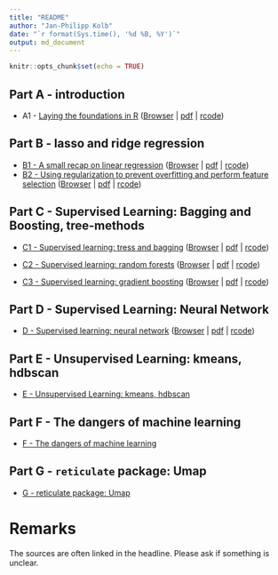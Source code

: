 ```yaml
---
title: "README"
author: "Jan-Philipp Kolb"
date: "`r format(Sys.time(), '%d %B, %Y')`"
output: md_document
---
```


```r
knitr::opts_chunk$set(echo = TRUE)
```

## Part A - introduction

- A1 - [Laying the foundations in R](slides/a1_intro_r.md) ([Browser](slides/a1_intro_r.md) | [pdf](slides/a1_intro_r.pdf) | [rcode](rcode/a1_intro_r.R))

<!--
- [A2 - What is machine learning and why should you care](slides/intro_ml.Rmd)
- [Parallelization](doParallel.Rmd)
-->
## Part B - lasso and ridge regression

- [B1 - A small recap on linear regression](slides/b1_regression.md) ([Browser](slides/b1_regression.md) | [pdf](slides/b1_regression.pdf) | [rcode](rcode/b1_regression.R))
- [B2 - Using regularization to prevent overfitting and perform feature selection](slides/b2_regularization.md) ([Browser](slides/b2_regularization.md) | [pdf](slides/b2_regularization.pdf) | [rcode](rcode/b2_regularization.R))


<!--
- The `glmnet` package
-->


## Part C - Supervised Learning: Bagging and Boosting, tree-methods 

- [C1 - Supervised learning: tress and bagging](slides/c1_trees_bagging.md) ([Browser](slides/c1_trees_bagging.md) | [pdf](slides/c1_trees_bagging.pdf) | [rcode](rcode/c1_trees_bagging.R))

- [C2 - Supervised learning: random forests](slides/c2_random_forests.md) ([Browser](slides/c2_random_forests.md) | [pdf](slides/c2_random_forests.pdf) | [rcode](rcode/c2_random_forests.R))

- [C3 - Supervised learning: gradient boosting](slides/c3_gbm_regression.md) ([Browser](slides/c3_gbm_regression.md) | [pdf](slides/c3_gbm_regression.pdf) | [rcode](rcode/c3_gbm_regression.R))


## Part D - Supervised Learning: Neural Network

- [D - Supervised learning: neural network](slides/d_neuralNetworks.md) ([Browser](slides/d_neuralNetworks.md) | [pdf](slides/d_neuralNetworks.pdf) | [rcode](rcode/d_neuralNetworks.R))

## Part E - Unsupervised Learning: kmeans, hdbscan

- [E - Unsupervised Learning: kmeans, hdbscan](slides/e_Clustering.md)

## Part F - The dangers of machine learning

- [F - The dangers of machine learning](slides/f_dangers_ml.md)

## Part G - `reticulate` package: Umap

- [G - reticulate package: Umap](slides/g_reticulate_umap.md)



# Remarks

The sources are often linked in the headline. Please ask if something is unclear. 

<!--
- work with python and R
-->

<!--
## Links

-   [Your First Machine Learning Project in R
    Step-By-Step](https://machinelearningmastery.com/machine-learning-in-r-step-by-step/)

-   chapter about machine learning in [awesome
    R](https://awesome-r.com/)

-   [Shiny App for machine
    learning](https://www.showmeshiny.com/machlearn/)

https://www.r-exercises.com/?s=machine+learning
-->